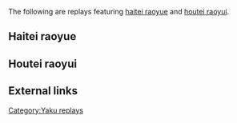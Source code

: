 The following are replays featuring [[haitei raoyue]] and [[houtei raoyui]].

== Haitei raoyue ==
{{Replay/Tenhou.net|
| player      = [[User:KyuuAA|KyuuAA]]
| playerrank  = 4d
| date        = 2018-01-16
| windround   = E
| roundnumber = 2
| honba       = 0
| haipai  = 137m234p5668s136z
| draw    = 7m
| hand    = 3477m234p345666s
| off     = tsumo
| agari   = 2m
| url     = http://tenhou.net/0/?log=2018011616gm-0029-0000-3ef2b95b&tw=1&ts=1
| comment = Tenpai acquired on the second to the last draw and oikake riichi called.
}}

== Houtei raoyui ==
{{Replay/Tenhou.net|
| player      = D.Sierra
| playerrank  = 3d
| date        = 2016-11-14
| windround   = E
| roundnumber = 1
| honba       = 0
| haipai  = 124999m089p56s37z
| draw    = 0m
| hand    = 440578999m456s
| off     = Toimen
| agari   = 9m
| url     = http://tenhou.net/0/?log=2016111413gm-0089-0000-a664b045&tw=0
| comment = Opponent foolishly calls kan with one draw left to shift the last discard and drops a winning houtei tile.
}}

== External links ==
{{Navbox yaku replays}}

[[Category:Yaku replays]]